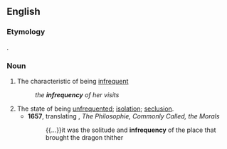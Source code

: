 ==English==

===Etymology===
{{etyl|la|en}} {{lena}} {{m|la|infrequentia||scantiness}}.

===Noun===
{{en-noun|-|infrequencies}}

# The characteristic of being [[infrequent]]
#: ''the '''infrequency''' of her visits''
#: {{syn|en|rarity|irregularity|scarcity}}
# The state of being [[unfrequented]]; [[isolation]]; [[seclusion]].
#* '''1657''', {{w|Philemon Holland}} translating {{w|Plutarch}}, ''The Philosophie, Commonly Called, the Morals''
#*: {{...}}it was the solitude and '''infrequency''' of the place that brought the dragon thither